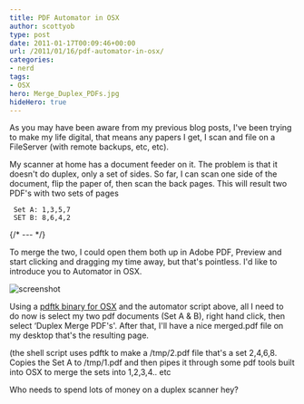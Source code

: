 ```yaml
---
title: PDF Automator in OSX
author: scottyob
type: post
date: 2011-01-17T00:09:46+00:00
url: /2011/01/16/pdf-automator-in-osx/
categories:
- nerd
tags:
- OSX
hero: Merge_Duplex_PDFs.jpg
hideHero: true
---
```



As you may have been aware from my previous blog posts, I've been trying to make my life digital, that means any papers I get, I scan and file on a FileServer (with remote backups, etc, etc).

My scanner at home has a document feeder on it. The problem is that it doesn't do duplex, only a set of sides. So far, I can scan one side of the document, flip the paper of, then scan the back pages. This will result two PDF's with two sets of pages
```
 Set A: 1,3,5,7
 SET B: 8,6,4,2
````
{/* --- */}

To merge the two, I could open them both up in Adobe PDF, Preview and start clicking and dragging my time away, but that's pointless. I'd like to introduce you to Automator in OSX.

<img alt="screenshot" src={img} />

Using a [pdftk binary for OSX](http://fredericiana.com/2010/03/01/pdftk-1-41-for-mac-os-x-10-6/) and the automator script above, all I need to do now is select my two pdf documents (Set A & B), right hand click, then select ‘Duplex Merge PDF's'. After that, I'll have a nice merged.pdf file on my desktop that's the resulting page.

(the shell script uses pdftk to make a /tmp/2.pdf file that's a set 2,4,6,8. Copies the Set A to /tmp/1.pdf and then pipes it through some pdf tools built into OSX to merge the sets into 1,2,3,4.. etc

Who needs to spend lots of money on a duplex scanner hey?

 
